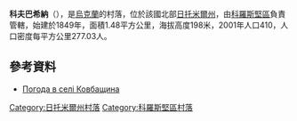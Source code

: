 {{coord|50|50|46|N|28|29|10|E|scale:30000|display=title}}

'''科夫巴希納'''（{{lang-uk|Ковбащина}}），是[[烏克蘭|烏克蘭]]的村落，位於該國北部[[日托米爾州|日托米爾州]]，由[[科羅斯堅區|科羅斯堅區]]負責管轄，始建於1849年，面積1.48平方公里，海拔高度198米，2001年人口410，人口密度每平方公里277.03人。

==參考資料==
* [http://weather.in.ua/ua/zhitomirskaja/10885 Погода в селі Ковбащина] {{Wayback|url=http://weather.in.ua/ua/zhitomirskaja/10885 |date=20111219133348 }}

{{DEFAULTSORT:Ковбащина}}
[[Category:日托米爾州村落|Category:日托米爾州村落]]
[[Category:科羅斯堅區村落|Category:科羅斯堅區村落]]


{{Zhytomyr-geo-stub}}